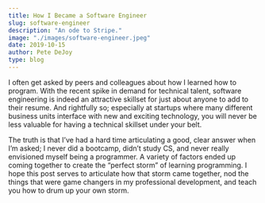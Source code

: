```yaml
---
title: How I Became a Software Engineer
slug: software-engineer
description: "An ode to Stripe."
image: "./images/software-engineer.jpeg"
date: 2019-10-15
author: Pete DeJoy
type: blog
---
```



I often get asked by peers and colleagues about how I learned how to program. With the recent spike in demand for technical talent, software engineering is indeed an attractive skillset for just about anyone to add to their resume. And rightfully so; especially at startups where many different business units interface with new and exciting technology, you will never be less valuable for having a technical skillset under your belt.

The truth is that I’ve had a hard time articulating a good, clear answer when I’m asked; I never did a bootcamp, didn’t study CS, and never really envisioned myself being a programmer. A variety of factors ended up coming together to create the “perfect storm” of learning programming. I hope this post serves to articulate how that storm came together, nod the things that were game changers in my professional development, and teach you how to drum up your own storm.
